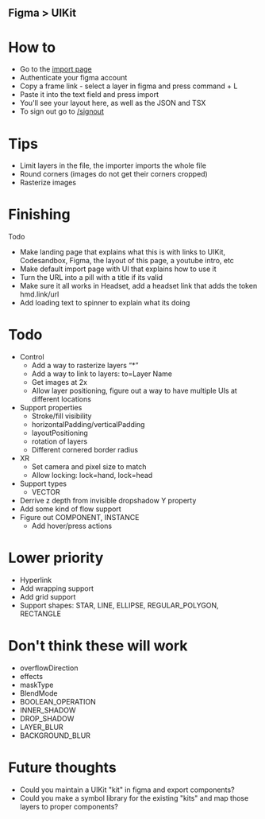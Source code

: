 ## Figma > UIKit

# How to

- Go to the [import page](/import)
- Authenticate your figma account
- Copy a frame link - select a layer in figma and press command + L
- Paste it into the text field and press import
- You'll see your layout here, as well as the JSON and TSX
- To sign out go to [/signout](/signout)

# Tips

- Limit layers in the file, the importer imports the whole file
- Round corners (images do not get their corners cropped)
- Rasterize images

# Finishing

Todo

- Make landing page that explains what this is with links to UIKit, Codesandbox, Figma, the layout of this page, a youtube intro, etc
- Make default import page with UI that explains how to use it
- Turn the URL into a pill with a title if its valid
- Make sure it all works in Headset, add a headset link that adds the token hmd.link/url
- Add loading text to spinner to explain what its doing

# Todo

- Control
  - Add a way to rasterize layers “\*”
  - Add a way to link to layers: to=Layer Name
  - Get images at 2x
  - Allow layer positioning, figure out a way to have multiple UIs at different locations
- Support properties
  - Stroke/fill visibility
  - horizontalPadding/verticalPadding
  - layoutPositioning
  - rotation of layers
  - Different cornered border radius
- XR
  - Set camera and pixel size to match
  - Allow locking: lock=hand, lock=head
- Support types
  - VECTOR
- Derrive z depth from invisible dropshadow Y property
- Add some kind of flow support
- Figure out COMPONENT, INSTANCE
  - Add hover/press actions

# Lower priority

- Hyperlink
- Add wrapping support
- Add grid support
- Support shapes: STAR, LINE, ELLIPSE, REGULAR_POLYGON, RECTANGLE

# Don't think these will work

- overflowDirection
- effects
- maskType
- BlendMode
- BOOLEAN_OPERATION
- INNER_SHADOW
- DROP_SHADOW
- LAYER_BLUR
- BACKGROUND_BLUR

# Future thoughts

- Could you maintain a UIKit "kit" in figma and export components?
- Could you make a symbol library for the existing "kits" and map those layers to proper components?
